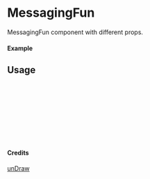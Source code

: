
<Meta of={MessagingFun} title="unDraw/MessagingFun" />

# MessagingFun

MessagingFun component with different props.

#### Example

<Canvas of={MessagingFun.Primary} />

## Usage

```ts
import { MessagingFun } from "yadl-ui";

const Example = () => {
  return (
      <MessagingFun />
  );
};

export default Example;
```

#### Credits
[unDraw](https://undraw.co/illustrations)
